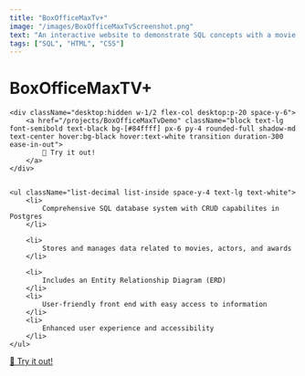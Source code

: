 ---
title: "BoxOfficeMaxTv+"
image: "/images/BoxOfficeMaxTvScreenshot.png"
text: "An interactive website to demonstrate SQL concepts with a movie database. Try it out!"
tags: ["SQL", "HTML", "CSS"]
---


<div className="flex desktop:w-1/2 mobile:w-full mobile:p-4 flex-col desktop:p-20">
    <h1 className="flex text-4xl my-8 justify-center text-white font-bold">BoxOfficeMaxTV+</h1>

    <div className="desktop:hidden w-1/2 flex-col desktop:p-20 space-y-6">
        <a href="/projects/BoxOfficeMaxTvDemo" className="block text-lg font-semibold text-black bg-[#84ffff] px-6 py-4 rounded-full shadow-md text-center hover:bg-black hover:text-white transition duration-300 ease-in-out">
            🚀 Try it out!
        </a>
    </div>

    
    <ul className="list-decimal list-inside space-y-4 text-lg text-white">
        <li>
            Comprehensive SQL database system with CRUD capabilites in Postgres
        </li>

        <li>
            Stores and manages data related to movies, actors, and awards
        </li>

        <li>
            Includes an Entity Relationship Diagram (ERD)
        </li>
        <li>
            User-friendly front end with easy access to information
        </li>
        <li>
            Enhanced user experience and accessibility
        </li>
    </ul>
</div>


<div className="desktop:flex mobile:hidden w-1/2 flex-col desktop:p-20 space-y-6">
    <a href="/projects/BoxOfficeMaxTvDemo" className="block text-lg font-semibold text-black bg-[#84ffff] px-6 py-4 rounded-full shadow-md text-center hover:bg-black hover:text-white transition duration-300 ease-in-out">
        🚀 Try it out!
    </a>
</div>

